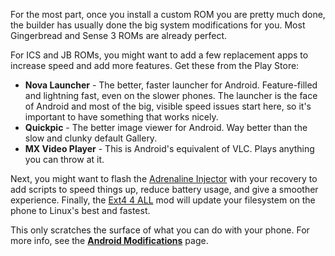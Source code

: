For the most part, once you install a custom ROM you are pretty much done, the builder has usually done the big system modifications for you. Most Gingerbread and Sense 3 ROMs are already perfect.

For ICS and JB ROMs, you might want to add a few replacement apps to increase speed and add more features. Get these from the Play Store:

* '''Nova Launcher''' - The better, faster launcher for Android. Feature-filled and lightning fast, even on the slower phones. The launcher is the face of Android and most of the big, visible speed issues start here, so it's important to have something that works nicely.
* '''Quickpic''' - The better image viewer for Android. Way better than the slow and clunky default Gallery.
* '''MX Video Player''' - This is Android's equivalent of VLC. Plays anything you can throw at it.

Next, you might want to flash the [http://forum.xda-developers.com/showthread.php?t=1236779 Adrenaline Injector] with your recovery to add scripts to speed things up, reduce battery usage, and give a smoother experience. Finally, the [http://forum.xda-developers.com/showthread.php?t=1315372 Ext4 4 ALL] mod will update your filesystem on the phone to Linux's best and fastest.

This only scratches the surface of what you can do with your phone. For more info, see the '''[[Android Modifications]]''' page.

